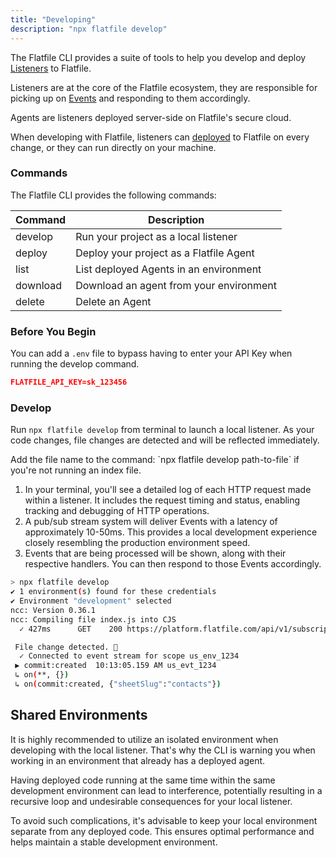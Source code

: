 ```yaml
---
title: "Developing"
description: "npx flatfile develop"
---
```


<Snippet file="shared/dxpbanner.mdx" />

The Flatfile CLI provides a suite of tools to help you develop and deploy
[Listeners](/learning-center/concepts/listeners) to Flatfile.

Listeners are at the core of the Flatfile ecosystem, they are responsible for
picking up on [Events](/learning-center/concepts/events) and responding to them
accordingly.

<Note>
  Agents are listeners deployed server-side on Flatfile's secure cloud.
</Note>

When developing with Flatfile, listeners can [deployed](/documentation/core-libraries/cli/deploy) to
Flatfile on every change, or they can run directly on your machine.

### Commands

The Flatfile CLI provides the following commands:

| Command  | Description                             |
| -------- | --------------------------------------- |
| develop  | Run your project as a local listener    |
| deploy   | Deploy your project as a Flatfile Agent |
| list     | List deployed Agents in an environment  |
| download | Download an agent from your environment |
| delete   | Delete an Agent                         |

### Before You Begin

You can add a `.env` file to bypass having to enter your API Key when running
the develop command.

```json
FLATFILE_API_KEY=sk_123456
```

### Develop

Run `npx flatfile develop` from terminal to launch a local listener. As your
code changes, file changes are detected and will be reflected immediately.

<Warning>
  Add the file name to the command: `npx flatfile develop path-to-file` if
  you're not running an index file.
</Warning>

1. In your terminal, you'll see a detailed log of each HTTP request made within
   a listener. It includes the request timing and status, enabling tracking and
   debugging of HTTP operations.
2. A pub/sub stream system will deliver Events with a latency of approximately
   10-50ms. This provides a local development experience closely resembling the
   production environment speed.
3. Events that are being processed will be shown, along with their respective
   handlers. You can then respond to those Events accordingly.

```bash
> npx flatfile develop
✔ 1 environment(s) found for these credentials
✔ Environment "development" selected
ncc: Version 0.36.1
ncc: Compiling file index.js into CJS
  ✓ 427ms      GET    200 https://platform.flatfile.com/api/v1/subscription 12345

 File change detected. 🚀
  ✓ Connected to event stream for scope us_env_1234
 ▶ commit:created  10:13:05.159 AM us_evt_1234
 ↳ on(**, {})
 ↳ on(commit:created, {"sheetSlug":"contacts"})

```

## Shared Environments

It is highly recommended to utilize an isolated environment when developing with
the local listener. That's why the CLI is warning you when working in an
environment that already has a deployed agent.

Having deployed code running at the same time within the same development
environment can lead to interference, potentially resulting in a recursive loop
and undesirable consequences for your local listener. 

To avoid such complications, it's advisable to keep your local environment 
separate from any deployed code. This ensures optimal performance and helps 
maintain a stable development environment.
